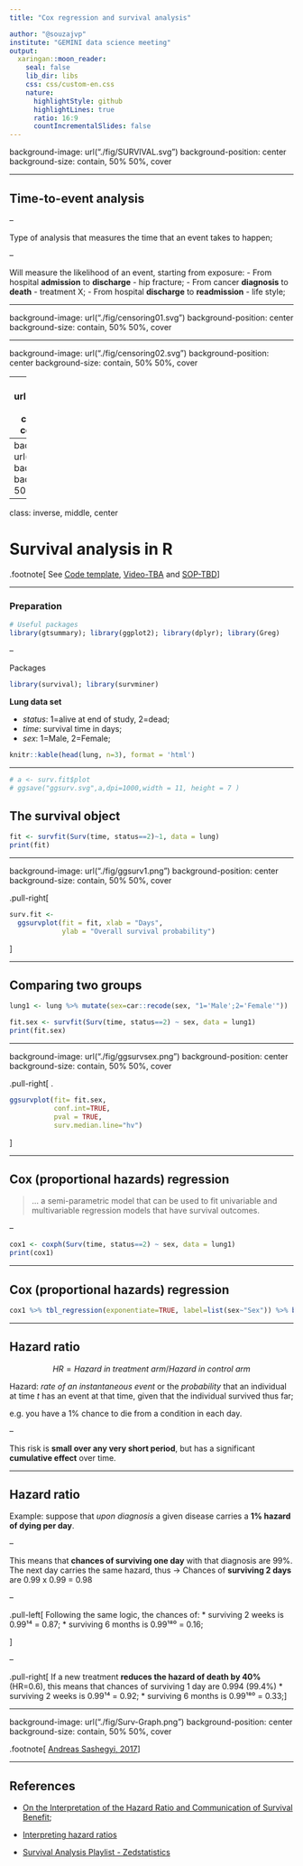 ```yaml
---
title: "Cox regression and survival analysis"

author: "@souzajvp"
institute: "GEMINI data science meeting"
output:
  xaringan::moon_reader:
    seal: false
    lib_dir: libs
    css: css/custom-en.css
    nature:
      highlightStyle: github
      highlightLines: true
      ratio: 16:9
      countIncrementalSlides: false
---
```


background-image: url("./fig/SURVIVAL.svg")
background-position: center
background-size: contain, 50% 50%, cover



---

## Time-to-event analysis

--

Type of analysis that measures the time that an event takes to happen;

--

Will measure the likelihood of an event, starting from exposure:
- From hospital **admission** to **discharge** - hip fracture;
- From cancer **diagnosis** to **death** - treatment X;
- From hospital **discharge** to **readmission** - life style;

---


background-image: url("./fig/censoring01.svg")
background-position: center
background-size: contain, 50% 50%, cover


---

background-image: url("./fig/censoring02.svg")
background-position: center
background-size: contain, 50% 50%, cover


---
background-image: url("./fig/censoring03.svg")
background-position: center
background-size: contain, 50% 50%, cover


---
background-image: url("./fig/censoring04.svg")
background-position: center
background-size: contain, 50% 50%, cover

---

class: inverse, middle, center

# Survival analysis in R

.footnote[
See [Code template](https://github.com/gemini-duke/toolbox/tree/main/survival-analysis/cox-regression), [Video-TBA]() and [SOP-TBD]()
]

---

### Preparation

```r
# Useful packages
library(gtsummary); library(ggplot2); library(dplyr); library(Greg)
```

--

Packages
```r
library(survival); library(survminer)
```

**Lung data set**

* *status*: 1=alive at end of study, 2=dead;
* *time*: survival time in days;
* *sex*: 1=Male, 2=Female;

```r
knitr::kable(head(lung, n=3), format = 'html')
```

---

```r
# a <- surv.fit$plot
# ggsave("ggsurv.svg",a,dpi=1000,width = 11, height = 7 )
```

## The survival object

```r
fit <- survfit(Surv(time, status==2)~1, data = lung)
print(fit)
```

---


background-image: url("./fig/ggsurv1.png")
background-position: center
background-size: contain, 50% 50%, cover

.pull-right[
```r
surv.fit <- 
  ggsurvplot(fit = fit, xlab = "Days", 
             ylab = "Overall survival probability")
```
]

---

## Comparing two groups

```r
lung1 <- lung %>% mutate(sex=car::recode(sex, "1='Male';2='Female'"))
```

```r
fit.sex <- survfit(Surv(time, status==2) ~ sex, data = lung1)
print(fit.sex)
```

---


background-image: url("./fig/ggsurvsex.png")
background-position: center
background-size: contain, 50% 50%, cover


.pull-right[
.
```r
ggsurvplot(fit= fit.sex,
           conf.int=TRUE,  
           pval = TRUE,
           surv.median.line="hv")
```

]

---

## Cox (proportional hazards) regression

> ... a semi-parametric model that can be used to fit univariable and multivariable regression models that have survival outcomes.

--

```r
cox1 <- coxph(Surv(time, status==2) ~ sex, data = lung1) 
print(cox1)
```

---

## Cox (proportional hazards) regression

```r
cox1 %>% tbl_regression(exponentiate=TRUE, label=list(sex~"Sex")) %>% bold_p() %>% bold_labels()
```

---

## Hazard ratio


$$HR = Hazard \ in \ treatment \ arm / Hazard \ in \ control \ arm$$


Hazard: *rate of an instantaneous event* or the *probability* that an individual at time *t* has an event at that time, given that the individual survived thus far;

e.g. you have a 1% chance to die from a condition in each day.

--

This risk is **small over any very short period**, but has a significant **cumulative effect** over time.

---

## Hazard ratio


Example: suppose that *upon diagnosis* a given disease carries a **1% hazard of dying per day**.

--

This means that **chances of surviving one day** with that diagnosis are 99%. The next day carries the same hazard, thus -> Chances of **surviving 2 days** are 0.99 x 0.99 = 0.98

--

.pull-left[
Following the same logic, the chances of:
* surviving 2 weeks is 0.99¹⁴ = 0.87;
* surviving 6 months is 0.99¹⁸⁰ = 0.16;

]

--

.pull-right[
If a new treatment **reduces the hazard of death by 40%** (HR=0.6), this means that chances of surviving 1 day are 0.994 (99.4%)
* surviving 2 weeks is 0.99¹⁴ = 0.92;
* surviving 6 months is 0.99¹⁸⁰ = 0.33;
]

---

background-image: url("./fig/Surv-Graph.png")
background-position: center
background-size: contain, 50% 50%, cover

.footnote[
[Andreas Sashegyi, 2017](https://www.ncbi.nlm.nih.gov/pmc/articles/PMC5388384/)
]


---

## References

- [On the Interpretation of the Hazard Ratio and Communication of Survival Benefit](https://www.ncbi.nlm.nih.gov/pmc/articles/PMC5388384/);

- [Interpreting hazard ratios](https://www.bmj.com/content/351/bmj.h4631.full)

- [Survival Analysis Playlist - Zedstatistics](https://www.youtube.com/watch?v=v1QqpG0rR1k&list=PLTNMv857s9WUclZLm6OFUW3QcXgRa97jx&ab_channel=zedstatistics)


